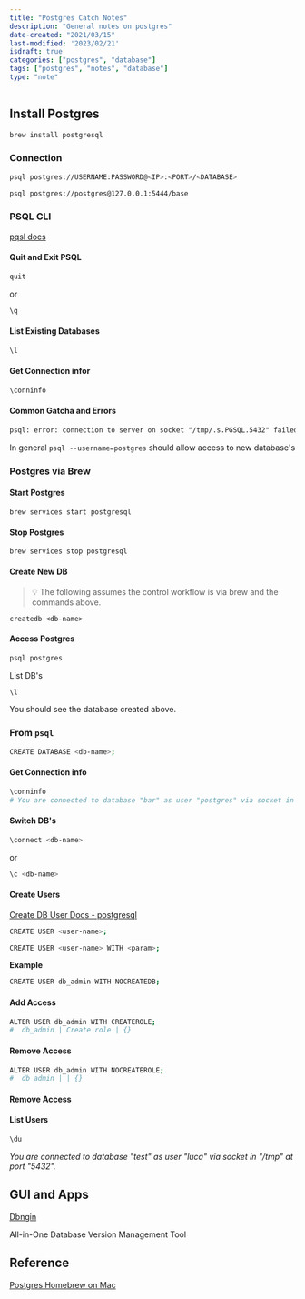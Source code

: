 ```yaml
---
title: "Postgres Catch Notes"
description: "General notes on postgres"
date-created: "2021/03/15"
last-modified: '2023/02/21'
isdraft: true
categories: ["postgres", "database"]
tags: ["postgres", "notes", "database"]
type: "note"
---
```


## Install Postgres

```sh
brew install postgresql 
```

### Connection 

```sh 
psql postgres://USERNAME:PASSWORD@<IP>:<PORT>/<DATABASE>
```

```sh 
psql postgres://postgres@127.0.0.1:5444/base
```

### PSQL CLI 

[pqsl docs](https://www.postgresql.org/docs/current/app-psql.html)

#### Quit and Exit PSQL 

```sh
quit 
```
or 
```sh
\q
```

#### List Existing Databases 

```sh 
\l
```

#### Get Connection infor 

```sh 
\conninfo 
```


#### Common Gatcha and Errors 

```txt
psql: error: connection to server on socket "/tmp/.s.PGSQL.5432" failed: FATAL:  role "root" does not exist
```

In general `psql --username=postgres` should allow access to new database's 




### Postgres via Brew

#### Start Postgres

```shell
brew services start postgresql
```

#### Stop Postgres

```shell
brew services stop postgresql
```

#### Create New DB

> 💡 The following assumes the control workflow is via brew and the commands above.

```shell
createdb <db-name>
```

#### Access Postgres 

```sh 
psql postgres
```

List DB's 

```sh 
\l 
```

You should see the database created above. 


### From `psql` 

```sh 
CREATE DATABASE <db-name>;
```

#### Get Connection info 

```sh
\conninfo	
# You are connected to database "bar" as user "postgres" via socket in "/tmp" at port "5432".
```

#### Switch DB's

```sh 
\connect <db-name>
```
or
```sh 
\c <db-name>
```

#### Create Users 

[Create DB User Docs - postgresql](https://www.postgresql.org/docs/8.0/sql-createuser.html)

```sh 
CREATE USER <user-name>;
```

```sh 
CREATE USER <user-name> WITH <param>;
```
**Example**

```sh 
CREATE USER db_admin WITH NOCREATEDB;
```

#### Add Access 

```sh 
ALTER USER db_admin WITH CREATEROLE;
#  db_admin | Create role | {}
```

#### Remove Access 


```sh 
ALTER USER db_admin WITH NOCREATEROLE;
#  db_admin | | {}
``` 

#### Remove Access 

#### List Users 

```sh 
\du
```

*You are connected to database "test" as user "luca" via socket in "/tmp" at port "5432".*

## GUI and Apps 

[Dbngin](https://dbngin.com/)

 All-in-One Database Version Management Tool

## Reference 

[Postgres Homebrew on Mac](https://www.moncefbelyamani.com/how-to-install-postgresql-on-a-mac-with-homebrew-and-lunchy/)


